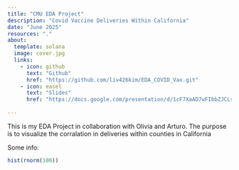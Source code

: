 ```yaml
---
title: "CMU EDA Project"
description: "Covid Vaccine Deliveries Within California"
date: "June 2025"
resources: "."
about: 
  template: solana
  image: cover.jpg
  links: 
    - icon: github
      text: "Github"
      href: "https://github.com/liv426kim/EDA_COVID_Vax.git"
    - icon: easel
      text: "Slides"
      href: "https://docs.google.com/presentation/d/1cF7XaAD7wFIbbZJCLsyBthlg6e0TBr9GTeJ66G95Ny0/edit"
      
---
```


This is my EDA Project in collaboration with Olivia and Arturo. The purpose is to visualize the corralation in deliveries within counties in California

Some info:

```r
hist(rnorm(100))
```